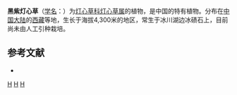 {{Speciesbox 
| genus = Juncus
| species = nigroviolaceus
| authority = [[吴国芳|K. F. Wu]]
}}

'''黑紫灯心草'''（[[学名|学名]]：{{lang|la|''Juncus nigroviolaceus''}}）为[[灯心草科|灯心草科]][[灯心草属|灯心草属]]的植物，是中国的特有植物。分布在[[中国大陆|中国大陆]]的[[西藏|西藏]]等地，生长于海拔4,300米的地区，常生于冰川湖边冰碛石上，目前尚未由人工引种栽培。

== 参考文献 ==
<div class="references-small">
* {{cite web| url =http://www.bioinfo.cn/db05/KmzwSpecies.php?action=view&id=11544| title =黑紫灯心草| work =《中国高等植物数据库全库》| publisher =中国科学院微生物研究所| author =昆明植物研究所| accessdate =2009-02-24| deadurl =yes| archiveurl =https://web.archive.org/web/20160305074453/http://www.bioinfo.cn/db05/KmzwSpecies.php?action=view&id=11544| archivedate =2016-03-05}}
</div>
{{Taxonbar|from=Q11179406}}

[[Category:灯心草属|H]]
[[Category:中國特有植物|H]]
[[Category:西藏植物|H]]